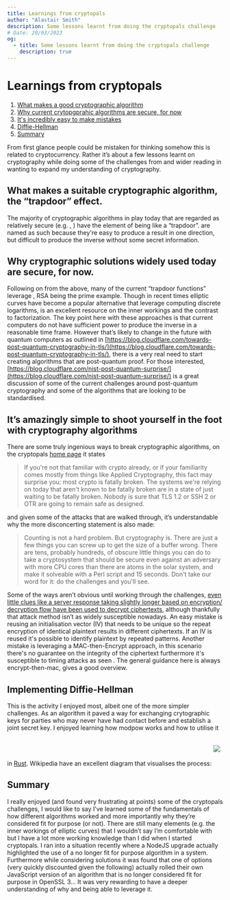 ```yaml
---
title: Learnings from cryptopals
author: "Alastair Smith"
description: Some lessons learnt from doing the cryptopals challenge
# Date: 20/03/2023
og:
  - title: Some lessons learnt from doing the cryptopals challenge
    description: true
---
```



<Post>

# Learnings from cryptopals

1. [What makes a good cryptographic algorithm](#trapdoor)
2. [Why current crytopgprahic algorithms are secure, for now](#secure-for-now)
3. [It's incredibly easy to make mistakes](#difficult)
4. [Diffie-Hellman](#diffie-hellman)
5. [Summary](#summary)

<ArticleLink text="" href="" />
From first glance people could be mistaken for thinking somehow this is related to
cryptocurrency. Rather it’s about a few lessons learnt on cryptography while doing
some of the challenges from <ArticleLink
  text="https://cryptopals.com/"
  href="https://cryptopals.com/"
/> and wider reading in wanting to expand my understanding of cryptography.

## What makes a suitable cryptographic algorithm, the “trapdoor” effect.<a name="trapdoor"></a>

The majority of cryptographic algorithms in play today that are regarded as relatively secure (e.g. <ArticleLink text="RSA" href="https://en.wikipedia.org/wiki/RSA_(cryptosystem)"/>, <ArticleLink text="ECDSA" href="https://en.wikipedia.org/wiki/Elliptic_Curve_Digital_Signature_Algorithm"/> ) have the element of being like a “trapdoor”. <ArticleLink text="Trapdoor functions" href="https://en.wikipedia.org/wiki/Trapdoor_function" /> are named as such because they're easy to produce a result in one direction, but difficult to produce the inverse without some secret information.

## Why cryptographic solutions widely used today are secure, for now.<a name="secure-for-now"></a>

Following on from the above, many of the current “trapdoor functions” leverage <ArticleLink text="integer factorization" href="https://en.wikipedia.org/wiki/Integer_factorization"/>, RSA being the prime example. Though in recent times elliptic curves have become a popular alternative that leverage computing discrete logarithms, <ArticleLink text="https://blog.cloudflare.com/a-relatively-easy-to-understand-primer-on-elliptic-curve-cryptography/" href="https://blog.cloudflare.com/a-relatively-easy-to-understand-primer-on-elliptic-curve-cryptography/"/> is an excellent resource on the inner workings and the contrast to factorization. The key point here with these approaches is that current computers do not have sufficient power to produce the inverse in a reasonable time frame. However that’s likely to change in the future with quantum computers as outlined in [https://blog.cloudflare.com/towards-post-quantum-cryptography-in-tls/](https://blog.cloudflare.com/towards-post-quantum-cryptography-in-tls/), there is a very real need to start creating algorithms that are post-quantum proof. For those interested, [https://blog.cloudflare.com/nist-post-quantum-surprise/](https://blog.cloudflare.com/nist-post-quantum-surprise/) is a great discussion of some of the current challenges around post-quantum cryptography and some of the algorithms that are looking to be standardised.

## It’s amazingly simple to shoot yourself in the foot with cryptography algorithms<a name="difficult"></a>

There are some truly ingenious ways to break cryptographic algorithms, on the cryptopals [home page](https://cryptopals.com/) it states

> If you're not that familiar with crypto already, or if your familiarity comes mostly from things like Applied Cryptography, this fact may surprise you: most crypto is fatally broken. The systems we're relying on today that aren't known to be fatally broken are in a state of just waiting to be fatally broken. Nobody is sure that TLS 1.2 or SSH 2 or OTR are going to remain safe as designed.

and given some of the attacks that are walked through, it’s understandable why the more disconcerting statement is also made:

> Counting is not a hard problem. But cryptography is. There are just a few things you can screw up to get the size of a buffer wrong. There are tens, probably hundreds, of obscure little things you can do to take a cryptosystem that should be secure even against an adversary with more CPU cores than there are atoms in the solar system, and make it solveable with a Perl script and 15 seconds. Don't take our word for it: do the challenges and you'll see.

Some of the ways aren’t obvious until working through the challenges, [even little clues like a server response taking slightly longer based on encryption/ decryption flow have been used to decrypt ciphertexts](https://en.wikipedia.org/wiki/Padding_oracle_attack), although thankfully that attack method isn’t as widely susceptible nowadays. An easy mistake is reusing an initialisation vector (IV) that needs to be unique so the repeat encryption of identical plaintext results in different ciphertexts. If an IV is reused it's possible to identify plaintext by repeated patterns. Another mistake is leveraging a MAC-then-Encrypt approach, in this scenario there's no guarantee on the integrity of the ciphertext furthermore it's susceptible to timing attacks as seen <ArticleLink href="https://en.wikipedia.org/wiki/Lucky_Thirteen_attack" text="in an attack against TLS" />. The general guidance here is always encrypt-then-mac, <ArticleLink href="https://crypto.stackexchange.com/questions/202/should-we-mac-then-encrypt-or-encrypt-then-mac" text="this stack exchange post"/> gives a good overview.

## Implementing Diffie-Hellman<a name="diffie-hellman"></a>

This is the activity I enjoyed most, albeit one of the more simpler challenges. As an algorithm it paved a way for exchanging crytographic keys for parties who may never have had contact before and establish a joint secret key. I enjoyed learning how modpow works and how to utilise it in [Rust](https://docs.rs/num-bigint/latest/num_bigint/struct.BigUint.html#method.modpow). Wikipedia have an excellent diagram that visualises the process: <img src="https://upload.wikimedia.org/wikipedia/commons/thumb/4/46/Diffie-Hellman_Key_Exchange.svg/250px-Diffie-Hellman_Key_Exchange.svg.png" style="background-color: white; margin: 2rem auto;"/>

## Summary<a name="summary"></a>

I really enjoyed (and found very frustrating at points) some of the cryptopals challenges, I would like to say I’ve learned some of the fundamentals of how different algorithms worked and more importantly why they’re considered fit for purpose (or not). There are still many elements (e.g. the inner workings of elliptic curves) that I wouldn’t say I’m comfortable with but I have a lot more working knowledge than I did when I started cryptopals. I ran into a situation recently where a NodeJS upgrade actually highlighted the use of a no longer fit for purpose algorithm in a system. Furthermore while considering solutions it was found that one of options (very quickly discounted given the following) actually rolled their own JavaScript version of an algorithm that is no longer considered fit for purpose in OpenSSL 3... It was very rewarding to have a deeper understanding of why and being able to leverage it.

</Post>
